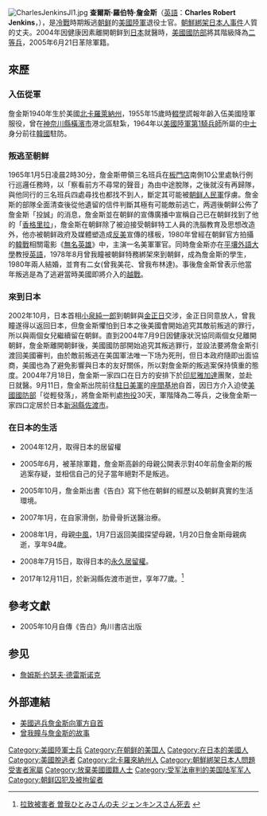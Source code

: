 {{noteTA
|1=zh-hans:罗伯特;zh-hant:羅伯特;zh-tw:勞勃;zh-hk:羅拔;
}}
[[File:CharlesJenkinsJI1.jpg|thumb]]
{{refimprove|time=2017-12-13}}
'''查爾斯·羅伯特·詹金斯'''（[[英語|英語]]：'''Charles Robert Jenkins'''，{{bd|1940年|2月18日|2017年|12月11日|catIdx=C}}），是[[冷戰|冷戰]]時期叛逃[[朝鲜民主主义人民共和国|朝鲜]]的[[美國陸軍|美國陸軍]]退役士官。[[朝鮮綁架日本人事件|朝鮮綁架日本人事件]]人質{{link-ja|曾我瞳|曽我ひとみ}}的丈夫。2004年因健康因素離開朝鲜到[[日本|日本]]就醫時，[[美國國防部|美國國防部]]將其階級降為[[二等兵|二等兵]]，2005年6月21日革除軍籍。

==來歷==

===入伍從軍===
詹金斯1940年生於美國[[北卡羅萊納州|北卡羅萊納州]]{{link-en|里奇史奎爾|Rich Square, North Carolina}}，1955年15歲時[[輟學|輟學]]謊報年齡入伍美國陸軍服役，曾在[[神奈川縣|神奈川縣]][[橫濱市|橫濱市]]港北區駐紮，1964年以[[美國陸軍第1騎兵師|美國陸軍第1騎兵師]]所屬的[[中士|中士]]身分前往[[韓國|韓國]]駐防。

===叛逃至朝鲜===
1965年1月5日凌晨2時30分，詹金斯帶領三名班兵在[[板門店|板門店]]南側10公里處執行例行巡邏任務時，以「察看前方不尋常的聲音」為由中途脫隊，之後就沒有再歸隊，與他同行的三名班兵四處尋找也都找不到人，斷定其可能被[[朝鲜人民軍|朝鲜人民軍]]俘虜。詹金斯的部隊全面清查後從他遺留的信件判斷其極有可能敵前逃亡，两週後朝鲜公佈了詹金斯「投誠」的消息，詹金斯並在朝鲜的宣傳廣播中宣稱自己已在朝鲜找到了他的「[[香格里拉|香格里拉]]」，詹金斯在朝鲜除了被迫接受朝鲜特工人員的洗腦教育及思想改造外，他亦被朝鲜政府及媒體塑造成[[反美|反美]]宣傳的樣板，1980年曾經在朝鲜官方拍攝的[[韓戰|韓戰]]相關電影《[[无名英雄_(朝鲜电影)|無名英雄]]》中，主演一名美軍軍官。同時詹金斯亦在[[平壤外語大學|平壤外語大學]]教授[[英語|英語]]，1978年8月曾我瞳被朝鲜特務綁架來到朝鲜，成為詹金斯的學生，1980年兩人結婚，並育有二女(曾我美花、曾我布林達)。事後詹金斯曾表示他當年叛逃是為了逃避當時美國即將介入的[[越戰|越戰]]。

===來到日本===
2002年10月，日本首相[[小泉純一郎|小泉純一郎]]到朝鲜與[[金正日|金正日]]交涉，金正日同意放人，曾我瞳遂得以返回日本，但詹金斯懼怕到日本之後美國會開始追究其敵前叛逃的罪行，所以與兩個女兒繼續留在朝鲜。直到2004年7月9日因健康狀況協同兩個女兒離開朝鲜，詹金斯離開朝鲜後，美國國防部開始追究其叛逃罪行，並設法要將詹金斯引渡回美國審判，由於敵前叛逃在美国軍法唯一下场为死刑，但日本政府隨即出面協商，美國也為了避免影響與日本的友好關係，所以對詹金斯的叛逃案保持慎重的態度。2004年7月18日，詹金斯一家四口在日方的安排下於[[印尼|印尼]][[雅加達|雅加達]]團聚，並赴日就醫。9月11日，詹金斯出院前往[[駐日美軍|駐日美軍]]的[[座間基地|座間基地]]自首，因日方介入迫使[[美國國防部|美國國防部]]「從輕發落」，將詹金斯判處[[拘役|拘役]]30天，軍階降為二等兵，之後詹金斯一家四口定居於日本[[新潟縣|新潟縣]][[佐渡市|佐渡市]]。

===在日本的生活===

*2004年12月，取得日本的居留權

*2005年6月，被革除軍籍，詹金斯高齡的母親公開表示對40年前詹金斯的叛逃案存疑，並相信自己的兒子當年絕對不是叛逃。

*2005年10月，詹金斯出書《告白》寫下他在朝鲜的經歷以及朝鲜真實的生活環境。

*2007年1月，在自家滑倒，肋骨骨折送醫治療。

*2008年1月，母親[[中風|中風]]，1月7日返回美國探望母親，1月20日詹金斯母親病逝，享年94歲。

*2008年7月15日，取得日本的[[永久居留權|永久居留權]]。

*2017年12月11日，於新潟縣佐渡市逝世，享年77歲。<ref>[http://www3.nhk.or.jp/news/html/20171212/k10011255341000.html 拉致被害者 曽我ひとみさんの夫 ジェンキンスさん死去] {{webarchive|url=https://archive.is/20171211210230/http://www3.nhk.or.jp/news/html/20171212/k10011255341000.html |date=2017-12-11 }}</ref>

==參考文獻==
*2005年10月自傳《告白》角川書店出版
{{reflist}}

==参见==
*[[詹姆斯·约瑟夫·德雷斯诺克|詹姆斯·约瑟夫·德雷斯诺克]]

==外部連結==
*[http://news.xinhuanet.com/world/2004-09/11/content_1969676.htm 美國逃兵詹金斯向軍方自首] {{Wayback|url=http://news.xinhuanet.com/world/2004-09/11/content_1969676.htm |date=20120104032104 }}
*[http://www.jnocnews.jp/news/show.aspx?id=9732 曾我瞳与詹金斯的故事]

{{朝鮮綁架日本人問題}}

{{Authority control}}
{{DEFAULTSORT:Jenkins}}
[[Category:美國陸軍士兵|Category:美國陸軍士兵]]
[[Category:在朝鲜的美国人|Category:在朝鲜的美国人]]
[[Category:在日本的美國人|Category:在日本的美國人]]
[[Category:美國脫逃者|Category:美國脫逃者]]
[[Category:北卡羅來納州人|Category:北卡羅來納州人]]
[[Category:朝鮮綁架日本人問題受害者家屬|Category:朝鮮綁架日本人問題受害者家屬]]
[[Category:放棄美國國籍人士|Category:放棄美國國籍人士]]
[[Category:受军法审判的美国陆军军人|Category:受军法审判的美国陆军军人]]
[[Category:朝鲜囚犯及被拘留者|Category:朝鲜囚犯及被拘留者]]